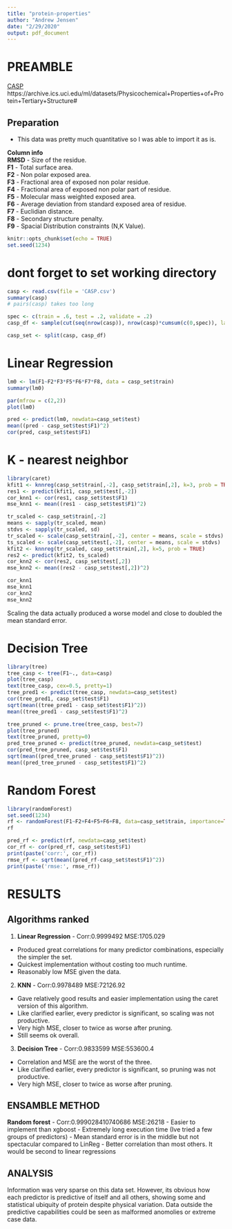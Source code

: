```yaml
---
title: "protein-properties"
author: "Andrew Jensen"
date: "2/29/2020"
output: pdf_document
---
```

# PREAMBLE  
[CASP](https://archive.ics.uci.edu/ml/datasets/Physicochemical+Properties+of+Protein+Tertiary+Structure#)  
https://archive.ics.uci.edu/ml/datasets/Physicochemical+Properties+of+Protein+Tertiary+Structure#  

## Preparation
- This data was pretty much quantitative so I was able to import it as is.  

**Column info**  
**RMSD** - Size of the residue.  
**F1** - Total surface area.  
**F2** - Non polar exposed area.  
**F3** - Fractional area of exposed non polar residue.  
**F4** - Fractional area of exposed non polar part of residue.  
**F5** - Molecular mass weighted exposed area.  
**F6** - Average deviation from standard exposed area of residue.  
**F7** - Euclidian distance.  
**F8** - Secondary structure penalty.  
**F9** - Spacial Distribution constraints (N,K Value).  

```r
knitr::opts_chunk$set(echo = TRUE)
set.seed(1234)
```

# dont forget to set working directory
```r
casp <- read.csv(file = 'CASP.csv')
summary(casp)
# pairs(casp) takes too long

spec <- c(train = .6, test = .2, validate = .2)
casp_df <- sample(cut(seq(nrow(casp)), nrow(casp)*cumsum(c(0,spec)), labels = names(spec)), replace = TRUE)

casp_set <- split(casp, casp_df)
```

# Linear Regression
```r
lm0 <- lm(F1~F2*F3*F5*F6*F7*F8, data = casp_set$train)  
summary(lm0)

par(mfrow = c(2,2))
plot(lm0)

pred <- predict(lm0, newdata=casp_set$test)
mean((pred - casp_set$test$F1)^2)
cor(pred, casp_set$test$F1)
```

# K - nearest neighbor
```r
library(caret)
kfit1 <- knnreg(casp_set$train[,-2], casp_set$train[,2], k=3, prob = TRUE)
res1 <- predict(kfit1, casp_set$test[,-2])
cor_knn1 <- cor(res1, casp_set$test$F1)
mse_knn1 <- mean((res1 - casp_set$test$F1)^2)

tr_scaled <- casp_set$train[,-2]
means <- sapply(tr_scaled, mean)
stdvs <- sapply(tr_scaled, sd)
tr_scaled <- scale(casp_set$train[,-2], center = means, scale = stdvs)
ts_scaled <- scale(casp_set$test[,-2], center = means, scale = stdvs)
kfit2 <- knnreg(tr_scaled, casp_set$train[,2], k=5, prob = TRUE)
res2 <- predict(kfit2, ts_scaled)
cor_knn2 <- cor(res2, casp_set$test[,2])
mse_knn2 <- mean((res2 - casp_set$test[,2])^2)

cor_knn1
mse_knn1
cor_knn2
mse_knn2
```

Scaling the data actually produced a worse model and close to doubled the mean standard error.


# Decision Tree
```r
library(tree)
tree_casp <- tree(F1~., data=casp)
plot(tree_casp)
text(tree_casp, cex=0.5, pretty=1)
tree_pred1 <- predict(tree_casp, newdata=casp_set$test)
cor(tree_pred1, casp_set$test$F1)
sqrt(mean((tree_pred1 - casp_set$test$F1)^2))
mean((tree_pred1 - casp_set$test$F1)^2)

tree_pruned <- prune.tree(tree_casp, best=7) 
plot(tree_pruned)
text(tree_pruned, pretty=0)
pred_tree_pruned <- predict(tree_pruned, newdata=casp_set$test)
cor(pred_tree_pruned, casp_set$test$F1)
sqrt(mean((pred_tree_pruned - casp_set$test$F1)^2))
mean((pred_tree_pruned - casp_set$test$F1)^2)
```


# Random Forest
```r
library(randomForest)
set.seed(1234)
rf <- randomForest(F1~F2+F4+F5+F6+F8, data=casp_set$train, importance=TRUE)
rf

pred_rf <- predict(rf, newdata=casp_set$test)
cor_rf <- cor(pred_rf, casp_set$test$F1)
print(paste('corr:', cor_rf))
rmse_rf <- sqrt(mean((pred_rf-casp_set$test$F1)^2))
print(paste('rmse:', rmse_rf))
```


# RESULTS  
## Algorithms ranked  
1. **Linear Regression** - Corr:0.9999492  MSE:1705.029  
- Produced great correlations for many predictor combinations, especially the simpler the set.  
- Quickest implementation without costing too much runtime.  
- Reasonably low MSE given the data.  

2. **KNN**               - Corr:0.9978489  MSE:72126.92  
- Gave relatively good results and easier implementation using the caret version of this algorithm.  
- Like clarified earlier, every predictor is significant, so scaling was not productive.  
- Very high MSE, closer to twice as worse after pruning.  
- Still seems ok overall.  

3. **Decision Tree**     - Corr:0.9833599  MSE:553600.4  
- Correlation and MSE are the worst of the three.  
- Like clarified earlier, every predictor is significant, so pruning was not productive.  
- Very high MSE, closer to twice as worse after pruning.  

## ENSAMBLE METHOD  
**Random forest**        - Corr:0.999028410740686   MSE:26218
- Easier to implement than xgboost
- Extremely long execution time (Ive tried a few groups of predictors)
- Mean standard error is in the middle but not spectacular compared to LinReg
- Better correlation than most others. It would be second to linear regressions

## ANALYSIS
Information was very sparse on this data set. However, its obvious how each predictor is predictive of itself and all others, showing some and statistical ubiquity of protein despite physical variation. Data outside the predictive capabilities could be seen as malformed anomolies or extreme case data.
